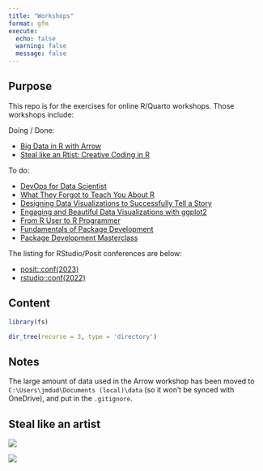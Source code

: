 ```yaml
---
title: "Workshops"
format: gfm
execute: 
  echo: false
  warning: false
  message: false
---
```


## Purpose

This repo is for the exercises for online R/Quarto workshops. Those workshops include:

Doing / Done:

- [Big Data in R with Arrow](https://posit-conf-2023.github.io/arrow/)
- [Steal like an Rtist: Creative Coding in R](https://github.com/posit-conf-2023/creative-coding)

To do:

- [DevOps for Data Scientist](https://github.com/posit-conf-2023/devops/)
- [What They Forgot to Teach You About R](https://github.com/posit-conf-2023/wtf/)
- [Designing Data Visualizations to Successfully Tell a Story](https://posit-conf-2023.github.io/dataviz-storytelling/)
- [Engaging and Beautiful Data Visualizations with ggplot2](https://posit-conf-2023.github.io/dataviz-ggplot2/)
- [From R User to R Programmer](https://posit-conf-2023.github.io/programming-r/)
- [Fundamentals of Package Development](https://posit-conf-2023.github.io/pkg-dev/)
- [Package Development Masterclass](https://github.com/posit-conf-2023/pkg-dev-masterclass)


The listing for RStudio/Posit conferences are below:

- [posit::conf(2023)](https://posit.co/blog/talks-and-workshops-from-posit-conf-2023/)
- [rstudio::conf(2022)](https://posit.co/blog/talks-and-workshops-from-rstudio-conf-2022/)


## Content

```r
library(fs)

dir_tree(recurse = 3, type = 'directory')

```

## Notes

The large amount of data used in the Arrow workshop has been moved to `C:\Users\jmdud\Documents (local)\data` (so it won't be synced with OneDrive), and put in the `.gitignore`.

## Steal like an artist

![](steal-like-artist/images/homage_klimt_1919.png)

![](steal-like-artist/images/j-shape-ol.png)
